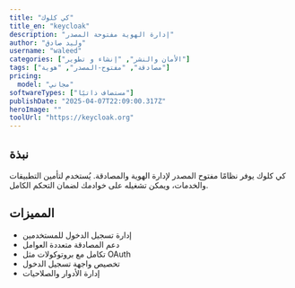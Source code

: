 ---
title: "كي كلوك"
title_en: "keycloak"
description: "إدارة الهوية مفتوحة المصدر"
author: "وليد صادق"
username: "waleed"
categories: ["الأمان والنشر", "إنشاء و تطوير"]
tags: ["مصادقة", "مفتوح-المصدر", "هوية"]
pricing:
  model: "مجاني"
softwareTypes: ["مستضاف ذاتيًا"]
publishDate: "2025-04-07T22:09:00.317Z"
heroImage: ""
toolUrl: "https://keycloak.org"
---
## نبذة
كي كلوك يوفر نظامًا مفتوح المصدر لإدارة الهوية والمصادقة. يُستخدم لتأمين التطبيقات والخدمات، ويمكن تشغيله على خوادمك لضمان التحكم الكامل.

## المميزات
- إدارة تسجيل الدخول للمستخدمين
- دعم المصادقة متعددة العوامل
- تكامل مع بروتوكولات مثل OAuth
- تخصيص واجهة تسجيل الدخول
- إدارة الأدوار والصلاحيات